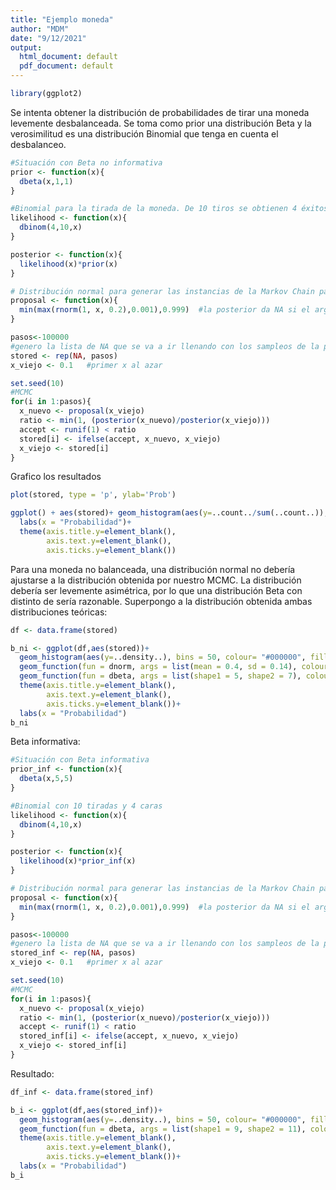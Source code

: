 ---
title: "Ejemplo moneda"
author: "MDM"
date: "9/12/2021"
output:
  html_document: default
  pdf_document: default
---
```{r}
library(ggplot2)
```

Se intenta obtener la distribución de probabilidades de tirar una moneda levemente desbalanceada. Se toma como prior una distribución Beta y la verosimilitud es una distribución Binomial que tenga en cuenta el desbalanceo.

```{r}
#Situación con Beta no informativa
prior <- function(x){
  dbeta(x,1,1)
}

#Binomial para la tirada de la moneda. De 10 tiros se obtienen 4 éxitos
likelihood <- function(x){
  dbinom(4,10,x)
}

posterior <- function(x){
  likelihood(x)*prior(x)
}

# Distribución normal para generar las instancias de la Markov Chain para el algoritmo de Metropolis
proposal <- function(x){
  min(max(rnorm(1, x, 0.2),0.001),0.999)  #la posterior da NA si el argumento es <0 o >1
}

pasos<-100000
#genero la lista de NA que se va a ir llenando con los sampleos de la posterior
stored <- rep(NA, pasos)
x_viejo <- 0.1   #primer x al azar

set.seed(10)
#MCMC
for(i in 1:pasos){
  x_nuevo <- proposal(x_viejo)
  ratio <- min(1, (posterior(x_nuevo)/posterior(x_viejo)))
  accept <- runif(1) < ratio
  stored[i] <- ifelse(accept, x_nuevo, x_viejo)
  x_viejo <- stored[i]
}


```

Grafico los resultados

```{r Graficos}
plot(stored, type = 'p', ylab='Prob')

ggplot() + aes(stored)+ geom_histogram(aes(y=..count../sum(..count..)),binwidth=0.01, colour="black", fill="white")+
  labs(x = "Probabilidad")+
  theme(axis.title.y=element_blank(),
        axis.text.y=element_blank(),
        axis.ticks.y=element_blank())
```

Para una moneda no balanceada, una distribución normal no debería ajustarse a la distribución obtenida por nuestro MCMC. La distribución debería ser levemente asimétrica, por lo que una distribución Beta con \alfa distinto de \beta sería razonable. Superpongo a la distribución obtenida ambas distribuciones teóricas:

```{r}
df <- data.frame(stored)

b_ni <- ggplot(df,aes(stored))+
  geom_histogram(aes(y=..density..), bins = 50, colour= "#000000", fill = "#0099F8")+
  geom_function(fun = dnorm, args = list(mean = 0.4, sd = 0.14), colour="black", size=0)+
  geom_function(fun = dbeta, args = list(shape1 = 5, shape2 = 7), colour="red", size=1)+
  theme(axis.title.y=element_blank(),
        axis.text.y=element_blank(),
        axis.ticks.y=element_blank())+
  labs(x = "Probabilidad")
b_ni
```
Beta informativa:
```{r}
#Situación con Beta informativa
prior_inf <- function(x){
  dbeta(x,5,5)
}

#Binomial con 10 tiradas y 4 caras
likelihood <- function(x){
  dbinom(4,10,x)
}

posterior <- function(x){
  likelihood(x)*prior_inf(x)
}

# Distribución normal para generar las instancias de la Markov Chain para el algoritmo de Metropolis
proposal <- function(x){
  min(max(rnorm(1, x, 0.2),0.001),0.999)  #la posterior da NA si el argumento es <0 o >1
}

pasos<-100000
#genero la lista de NA que se va a ir llenando con los sampleos de la posterior
stored_inf <- rep(NA, pasos)
x_viejo <- 0.1   #primer x al azar

set.seed(10)
#MCMC
for(i in 1:pasos){
  x_nuevo <- proposal(x_viejo)
  ratio <- min(1, (posterior(x_nuevo)/posterior(x_viejo)))
  accept <- runif(1) < ratio
  stored_inf[i] <- ifelse(accept, x_nuevo, x_viejo)
  x_viejo <- stored_inf[i]
}
```

Resultado:
```{r}
df_inf <- data.frame(stored_inf)

b_i <- ggplot(df,aes(stored_inf))+
  geom_histogram(aes(y=..density..), bins = 50, colour= "#000000", fill = "#0099F8")+
  geom_function(fun = dbeta, args = list(shape1 = 9, shape2 = 11), colour="red", size=1)+
  theme(axis.title.y=element_blank(),
        axis.text.y=element_blank(),
        axis.ticks.y=element_blank())+
  labs(x = "Probabilidad")
b_i
```

